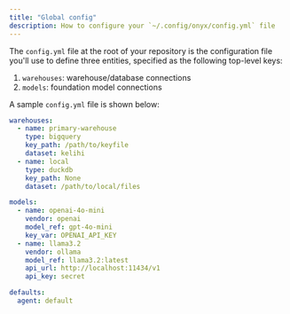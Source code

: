 ```yaml
---
title: "Global config"
description: How to configure your `~/.config/onyx/config.yml` file
---
```


The `config.yml` file at the root of your repository is the configuration file
you'll use to define three entities, specified as the following top-level keys:

1. `warehouses`: warehouse/database connections
2. `models`: foundation model connections

A sample `config.yml` file is shown below:

```yaml
warehouses:
  - name: primary-warehouse
    type: bigquery
    key_path: /path/to/keyfile
    dataset: kelihi
  - name: local
    type: duckdb
    key_path: None
    dataset: /path/to/local/files

models:
  - name: openai-4o-mini
    vendor: openai
    model_ref: gpt-4o-mini
    key_var: OPENAI_API_KEY
  - name: llama3.2
    vendor: ollama
    model_ref: llama3.2:latest
    api_url: http://localhost:11434/v1
    api_key: secret

defaults:
  agent: default
```
